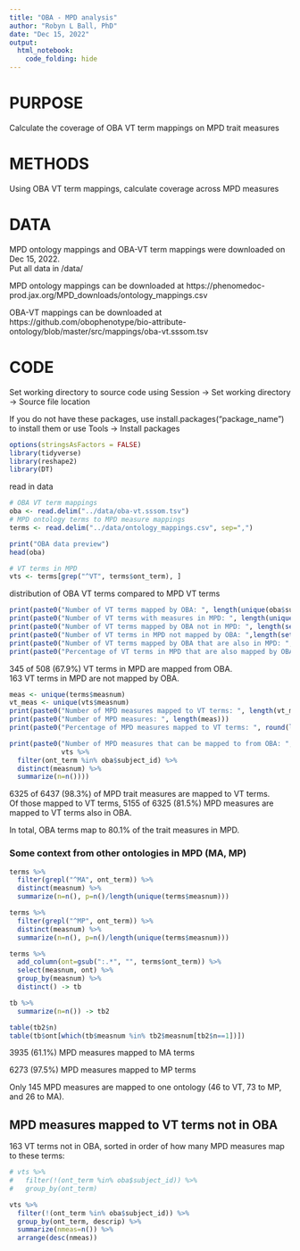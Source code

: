 ```yaml
---
title: "OBA - MPD analysis"
author: "Robyn L Ball, PhD"
date: "Dec 15, 2022"
output: 
  html_notebook:
    code_folding: hide
---
```


# PURPOSE

Calculate the coverage of OBA VT term mappings on MPD trait measures 

# METHODS

Using OBA VT term mappings, calculate coverage across MPD measures

# DATA

MPD ontology mappings and OBA-VT term mappings were downloaded on Dec 15, 2022.  
Put all data in /data/

MPD ontology mappings can be downloaded at https://phenomedoc-prod.jax.org/MPD_downloads/ontology_mappings.csv

OBA-VT mappings can be downloaded at https://github.com/obophenotype/bio-attribute-ontology/blob/master/src/mappings/oba-vt.sssom.tsv


# CODE

Set working directory to source code using Session -> Set working directory -> Source file location

If you do not have these packages, use install.packages("package_name") to install them or use Tools -> Install packages


```r
options(stringsAsFactors = FALSE)
library(tidyverse)
library(reshape2)
library(DT)
```

read in data

```r
# OBA VT term mappings
oba <- read.delim("../data/oba-vt.sssom.tsv")
# MPD ontology terms to MPD measure mappings
terms <- read.delim("../data/ontology_mappings.csv", sep=",")
```

```r
print("OBA data preview")
head(oba)
```

```r
# VT terms in MPD
vts <- terms[grep("^VT", terms$ont_term), ]
```

distribution of OBA VT terms compared to MPD VT terms

```r
print(paste0("Number of VT terms mapped by OBA: ", length(unique(oba$subject_id))))
print(paste0("Number of VT terms with measures in MPD: ", length(unique(vts$ont_term))))
print(paste0("Number of VT terms mapped by OBA not in MPD: ", length(setdiff(oba$subject_id, vts$ont_term))))
print(paste0("Number of VT terms in MPD not mapped by OBA: ",length(setdiff(vts$ont_term, oba$subject_id))))
print(paste0("Number of VT terms mapped by OBA that are also in MPD: ", length(intersect(vts$ont_term, oba$subject_id))))
print(paste0("Percentage of VT terms in MPD that are also mapped by OBA: ", round(length(intersect(vts$ont_term, oba$subject_id))/length(unique(vts$ont_term))*100, 1)))
```
345 of 508 (67.9%) VT terms in MPD are mapped from OBA.  
163 VT terms in MPD are not mapped by OBA.

```r
meas <- unique(terms$measnum)
vt_meas <- unique(vts$measnum)
print(paste0("Number of MPD measures mapped to VT terms: ", length(vt_meas)))
print(paste0("Number of MPD measures: ", length(meas)))
print(paste0("Percentage of MPD measures mapped to VT terms: ", round(length(vt_meas)/length(meas)*100, 1)))

print(paste0("Number of MPD measures that can be mapped to from OBA: ",
             vts %>% 
  filter(ont_term %in% oba$subject_id) %>% 
  distinct(measnum) %>% 
  summarize(n=n())))
```

6325 of 6437 (98.3%) of MPD trait measures are mapped to VT terms.  
Of those mapped to VT terms, 5155 of 6325 (81.5%) MPD measures are mapped to VT terms also in OBA.

In total, OBA terms map to 80.1% of the trait measures in MPD. 


### Some context from other ontologies in MPD (MA, MP)

```r
terms %>% 
  filter(grepl("^MA", ont_term)) %>% 
  distinct(measnum) %>% 
  summarize(n=n(), p=n()/length(unique(terms$measnum)))

terms %>% 
  filter(grepl("^MP", ont_term)) %>% 
  distinct(measnum) %>% 
  summarize(n=n(), p=n()/length(unique(terms$measnum)))

terms %>% 
  add_column(ont=gsub(":.*", "", terms$ont_term)) %>% 
  select(measnum, ont) %>% 
  group_by(measnum) %>% 
  distinct() -> tb

tb %>% 
  summarize(n=n()) -> tb2

table(tb2$n)
table(tb$ont[which(tb$measnum %in% tb2$measnum[tb2$n==1])])
```
3935 (61.1%) MPD measures mapped to MA terms  

6273 (97.5%) MPD measures mapped to MP terms

Only 145 MPD measures are mapped to one ontology (46 to VT, 73 to MP, and 26 to MA).

## MPD measures mapped to VT terms not in OBA

163 VT terms not in OBA, sorted in order of how many MPD measures map to these terms:

```r
# vts %>% 
#   filter(!(ont_term %in% oba$subject_id)) %>% 
#   group_by(ont_term)

vts %>% 
  filter(!(ont_term %in% oba$subject_id)) %>% 
  group_by(ont_term, descrip) %>% 
  summarize(nmeas=n()) %>% 
  arrange(desc(nmeas))
```




